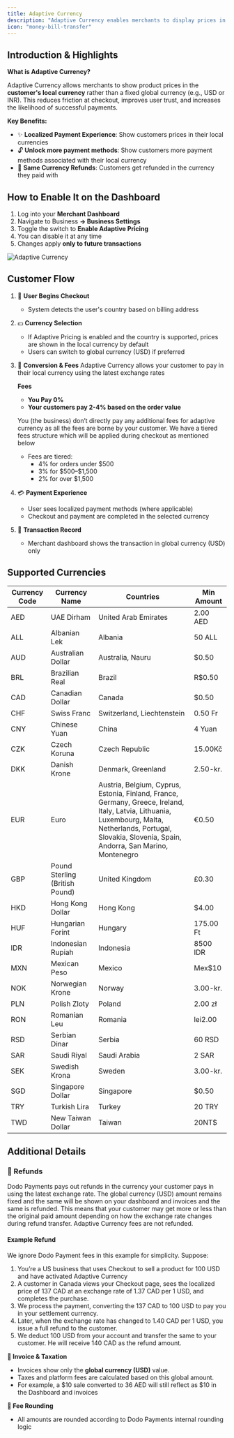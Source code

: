```yaml
---
title: Adaptive Currency
description: "Adaptive Currency enables merchants to display prices in customers' local currencies, reducing friction at checkout and improving conversion rates by providing a localized payment experience with automatic currency detection and conversion."
icon: "money-bill-transfer"
---
```


## Introduction & Highlights

**What is Adaptive Currency?**

Adaptive Currency allows merchants to show product prices in the **customer's local currency** rather than a fixed global currency (e.g., USD or INR). This reduces friction at checkout, improves user trust, and increases the likelihood of successful payments.

**Key Benefits:**
- ✨ **Localized Payment Experience**: Show customers prices in their local currencies
- 🔓 **Unlock more payment methods**: Show customers more payment methods associated with their local currency 
- 💱 **Same Currency Refunds**: Customers get refunded in the currency they paid with

## How to Enable It on the Dashboard

1. Log into your **Merchant Dashboard**
2. Navigate to Business **→ Business Settings**
3. Toggle the switch to **Enable Adaptive Pricing**
4. You can disable it at any time
5. Changes apply **only to future transactions**

<Frame>
  <img src="/images/our-features/adaptive_currency.png" alt="Adaptive Currency"/>
</Frame>

## Customer Flow

1. 🏁 **User Begins Checkout**
   - System detects the user's country based on billing address

2. 💵 **Currency Selection**
   - If Adaptive Pricing is enabled and the country is supported, prices are shown in the local currency by default
   - Users can switch to global currency (USD) if preferred

3. 🔄 **Conversion & Fees**
   Adaptive Currency allows your customer to pay in their local currency using the latest exchange rates

   **Fees**

   - **You Pay 0%**
   - **Your customers pay 2-4% based on the order value**

   You (the business) don’t directly pay any additional fees for adaptive currency as all the fees are borne by your customer. We have a tiered fees structure which will be applied during checkout as mentioned below 

   - Fees are tiered:
      - 4% for orders under \$500
      - 3% for \$500–\$1,500
      - 2% for over \$1,500

4. 💳 **Payment Experience**
   - User sees localized payment methods (where applicable)
   - Checkout and payment are completed in the selected currency

5. 📝 **Transaction Record**
   - Merchant dashboard shows the transaction in global currency (USD) only

## Supported Currencies

| Currency Code | **Currency Name**  | **Countries** | **Min Amount** |
| --- | --- | --- | --- |
| AED | UAE Dirham | United Arab Emirates | 2.00 AED |
| ALL | Albanian Lek | Albania | 50 ALL |
| AUD | Australian Dollar | Australia, Nauru | $0.50 |
| BRL | Brazilian Real | Brazil | R$0.50 |
| CAD | Canadian Dollar | Canada | $0.50 |
| CHF | Swiss Franc | Switzerland, Liechtenstein | 0.50 Fr |
| CNY | Chinese Yuan  | China | 4 Yuan |
| CZK | Czech Koruna | Czech Republic | 15.00Kč |
| DKK | Danish Krone | Denmark, Greenland | 2.50-kr. |
| EUR | Euro | Austria, Belgium, Cyprus, Estonia, Finland, France, Germany, Greece, Ireland, Italy, Latvia, Lithuania, Luxembourg, Malta, Netherlands, Portugal, Slovakia, Slovenia, Spain, Andorra, San Marino, Montenegro | €0.50 |
| GBP | Pound Sterling (British Pound) | United Kingdom | £0.30 |
| HKD | Hong Kong Dollar | Hong Kong | $4.00 |
| HUF | Hungarian Forint | Hungary | 175.00 Ft |
| IDR | Indonesian Rupiah | Indonesia | 8500 IDR |
| MXN | Mexican Peso | Mexico | Mex$10 |
| NOK | Norwegian Krone | Norway | 3.00-kr. |
| PLN | Polish Zloty | Poland | 2.00 zł |
| RON | Romanian Leu | Romania | lei2.00 |
| RSD | Serbian Dinar | Serbia | 60 RSD |
| SAR | Saudi Riyal | Saudi Arabia | 2 SAR |
| SEK | Swedish Krona | Sweden | 3.00-kr. |
| SGD | Singapore Dollar | Singapore | $0.50 |
| TRY | Turkish Lira | Turkey | 20 TRY |
| TWD | New Taiwan Dollar | Taiwan | 20NT$ |

## Additional Details

### 🔄 Refunds

Dodo Payments pays out refunds in the currency your customer pays in using the latest exchange rate. The global currency (USD) amount remains fixed and the same will be shown on your dashboard and invoices and the same is refunded. This means that your customer may get more or less than the original paid amount depending on how the exchange rate changes during refund transfer. Adaptive Currency fees are not refunded.

#### Example Refund

We ignore Dodo Payment fees in this example for simplicity. Suppose:

1. You’re a US business that uses Checkout to sell a product for 100 USD and have activated Adaptive Currency
2. A customer in Canada views your Checkout page, sees the localized price of 137 CAD at an exchange rate of 1.37 CAD per 1 USD, and completes the purchase.
3. We process the payment, converting the 137 CAD to 100 USD to pay you in your settlement currency.
4. Later, when the exchange rate has changed to 1.40 CAD per 1 USD, you issue a full refund to the customer.
5. We deduct 100 USD from your account and transfer the same to your customer. He will receive 140 CAD as the refund amount.

**📄 Invoice & Taxation**
- Invoices show only the **global currency (USD)** value.
- Taxes and platform fees are calculated based on this global amount.
- For example, a \$10 sale converted to 36 AED will still reflect as $10 in the Dashboard and invoices

**🔢 Fee Rounding**
- All amounts are rounded according to Dodo Payments internal rounding logic